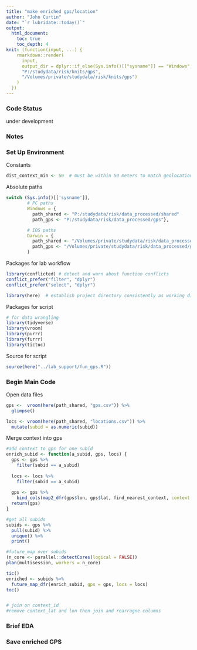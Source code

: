 ```yaml
---
title: "make enriched gps/location"
author: "John Curtin"
date: "`r lubridate::today()`"
output: 
  html_document:
    toc: true 
    toc_depth: 4
knit: (function(input, ...) {
    rmarkdown::render(
      input,
      output_dir = dplyr::if_else(Sys.info()[["sysname"]] == "Windows",
      "P:/studydata/risk/knits/gps", 
      "/Volumes/private/studydata/risk/knits/gps")
    )
  })
---
```


### Code Status

under development

### Notes   



### Set Up Environment

Constants
```r
dist_context_min <- 50  # must be within 50 meters to match geolocation to context
```


Absolute paths
```r
switch (Sys.info()[['sysname']],
        # PC paths
        Windows = {
          path_shared <- "P:/studydata/risk/data_processed/shared"
          path_gps <- "P:/studydata/risk/data_processed/gps"},

        # IOS paths
        Darwin = {
          path_shared <- "/Volumes/private/studydata/risk/data_processed/shared"
          path_gps <- "/Volumes/private/studydata/risk/data_processed/gps"}
        )
```

Packages for lab workflow 
```r
library(conflicted) # detect and warn about function conflicts
conflict_prefer("filter", "dplyr")
conflict_prefer("select", "dplyr")

library(here)  # establish project directory consistently as working directory
```


Packages for script
```r
# for data wrangling
library(tidyverse)
library(vroom)
library(purrr)
library(furrr)
library(tictoc)
```


Source for script
```r
source(here("../lab_support/fun_gps.R"))
```


### Begin Main Code

Open data files
```r
gps <-  vroom(here(path_shared, "gps.csv")) %>% 
  glimpse()

locs <- vroom(here(path_shared, "locations.csv")) %>% 
  mutate(subid = as.numeric(subid))

```

Merge context into gps
```r

#add context to gps for one subid
enrich_subid <- function(a_subid, gps, locs) {
  gps <- gps %>% 
    filter(subid == a_subid)
  
  locs <- locs %>% 
    filter(subid == a_subid)
  
  gps <- gps %>% 
    bind_cols(map2_dfr(gps$lon, gps$lat, find_nearest_context, context = locs)) 
  return(gps)
}

#get all subids
subids <- gps %>% 
  pull(subid) %>% 
  unique() %>% 
  print()

#future_map over subids
(n_core <- parallel::detectCores(logical = FALSE))
plan(multisession, workers = n_core)

tic()
enriched <- subids %>% 
  future_map_dfr(enrich_subid, gps = gps, locs = locs)
toc()


# join on context_id
#remove context_lat and lon then join and rearragne columns
```


###  Brief EDA



### Save enriched GPS



